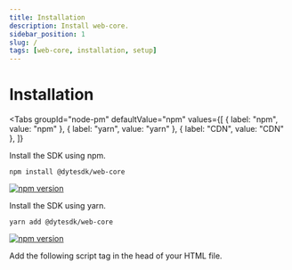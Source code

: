 ```yaml
---
title: Installation
description: Install web-core.
sidebar_position: 1
slug: /
tags: [web-core, installation, setup]
---
```


# Installation


<Tabs
  groupId="node-pm"
  defaultValue="npm"
  values={[
    { label: "npm", value: "npm" },
    { label: "yarn", value: "yarn" },
    { label: "CDN", value: "CDN" },
  ]}
>
  <TabItem value="npm">
Install the SDK using npm.

```shell
npm install @dytesdk/web-core
```

[![npm version](https://badge.fury.io/js/@dytesdk%2Fweb-core.svg)](https://badge.fury.io/js/@dytesdk%2Fweb-core)

  </TabItem>
  <TabItem value="yarn">
Install the SDK using yarn.

```shell
yarn add @dytesdk/web-core
```

[![npm version](https://badge.fury.io/js/@dytesdk%2Fweb-core.svg)](https://badge.fury.io/js/@dytesdk%2Fweb-core)

  </TabItem>
  <TabItem value="CDN">
Add the following script tag in the head of your HTML file.
  
  <WebCoreCDNInstallation />
  </TabItem>
</Tabs>
